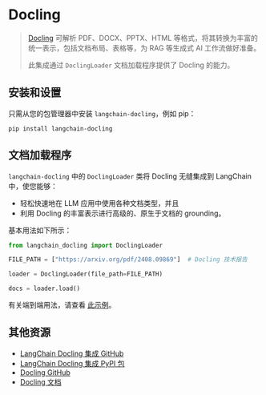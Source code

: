 # Docling

> [Docling](https://github.com/DS4SD/docling) 可解析 PDF、DOCX、PPTX、HTML 等格式，将其转换为丰富的统一表示，包括文档布局、表格等，为 RAG 等生成式 AI 工作流做好准备。
>
> 此集成通过 `DoclingLoader` 文档加载程序提供了 Docling 的能力。

## 安装和设置

只需从您的包管理器中安装 `langchain-docling`，例如 pip：

```shell
pip install langchain-docling
```

## 文档加载程序

`langchain-docling` 中的 `DoclingLoader` 类将 Docling 无缝集成到
LangChain 中，使您能够：
- 轻松快速地在 LLM 应用中使用各种文档类型，并且
- 利用 Docling 的丰富表示进行高级的、原生于文档的 grounding。

基本用法如下所示：

```python
from langchain_docling import DoclingLoader

FILE_PATH = ["https://arxiv.org/pdf/2408.09869"]  # Docling 技术报告

loader = DoclingLoader(file_path=FILE_PATH)

docs = loader.load()
```

有关端到端用法，请查看
[此示例](/docs/integrations/document_loaders/docling)。

## 其他资源

- [LangChain Docling 集成 GitHub](https://github.com/DS4SD/docling-langchain)
- [LangChain Docling 集成 PyPI 包](https://pypi.org/project/langchain-docling/)
- [Docling GitHub](https://github.com/DS4SD/docling)
- [Docling 文档](https://ds4sd.github.io/docling/)